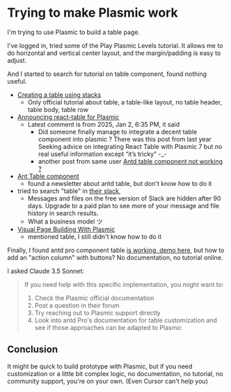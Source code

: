# Trying to make Plasmic work

I'm trying to use Plasmic to build a table page.

I've logged in, tried some of the Play Plasmic Levels tutorial. It allows me to do horizontal and vertical center layout, and the margin/padding is easy to adjust.

And I started to search for tutorial on table component, found nothing useful.

- [Creating a table using stacks](https://docs.plasmic.app/learn/tables-using-stacks/)
  - Only official tutorial about table, a table-like layout, no table header, table body, table row
- [Announcing react-table for Plasmic](https://forum.plasmic.app/t/announcing-react-table-for-plasmic/685/9)
  - Latest comment is from 2025, Jan 2, 6:35 PM, it said
    - Did someone finally manage to integrate a decent table component into plasmic ? There was this post from last year Seeking advice on integrating React Table with Plasmic 7 but no real useful information except “it’s tricky” -_-
    - another post from same user [Antd table component not working ?](https://forum.plasmic.app/t/antd-table-component-not-working/9636)
- [Ant Table component](https://plasmic.substack.com/p/new-insert-panel-simpler-dragdrop)
  - found a newsletter about antd table, but don't know how to do it
- tried to search "table" in [their slack](https://app.slack.com/client/T0128PVP932/C0128PVPESU),
  - Messages and files on the free version of Slack are hidden after 90 days. Upgrade to a paid plan to see more of your message and file history in search results.
  - What a business model ツ
- [ Visual Page Building With Plasmic ](https://youtu.be/YMh25LhvsL0?t=4487)
  - mentioned table, I still didn't know how to do it

Finally, I found antd pro component table [is working, demo here](https://studio.plasmic.app/projects/jzk6ZXsk8sdHLEuMKoVGhH/preview-full/products), but how to add an "action column" with buttons? No documentation, no tutorial online.

I asked Claude 3.5 Sonnet:

> If you need help with this specific implementation, you might want to:
> 1. Check the Plasmic official documentation
> 2. Post a question in their forum
> 3. Try reaching out to Plasmic support directly
> 4. Look into antd Pro's documentation for table customization and see if those approaches can be adapted to Plasmic

## Conclusion

It might be quick to build prototype with Plasmic, but if you need customization or a little bit complex logic, no documentation, no tutorial, no community support, you're on your own. (Even Cursor can't help you)
